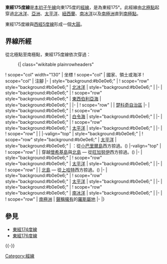 {{Location map-line|lon=175}}
{{kml}}

'''東經175度線'''是[[本初子午線|本初子午線]]向東175度的[[經線|經線]]，是為東經175°。此經線由[[北極點|北極點]]起穿過[[北冰洋|北冰洋]]、[[亞洲|亞洲]]、[[太平洋|太平洋]]、[[紐西蘭|紐西蘭]]、[[南冰洋|南冰洋]]以及[[南極洲|南極洲]]直到[[南極點|南極點]]。

東經175度線與[[西經5度線|西經5度線]]形成一個[[大圓|大圓]]。

==界線所經==
從北極點至南極點，東經175度線依次穿過：

:{| class="wikitable plainrowheaders"
! scope="col" width="130" | 坐標
! scope="col" | 國家、領土或海洋
! scope="col" | 注腳
|-
| style="background:#b0e0e6;" | {{Coord|90|0|N|175|0|E|type:waterbody|name=Arctic Ocean}}
! scope="row" style="background:#b0e0e6;" | [[北冰洋|北冰洋]]
| style="background:#b0e0e6;" |
|-
| style="background:#b0e0e6;" | {{Coord|72|44|N|175|0|E|type:waterbody|name=East Siberian Sea}}
! scope="row" style="background:#b0e0e6;" | [[東西伯利亞海|東西伯利亞海]]
| style="background:#b0e0e6;" |
|-
| {{Coord|69|50|N|175|0|E|type:country|name=Russia}}
! scope="row" | {{RUS}}
| [[楚科奇自治區|楚科奇自治區]]
|-
| style="background:#b0e0e6;" | {{Coord|61|58|N|175|0|E|type:waterbody|name=Bering Sea}}
! scope="row" style="background:#b0e0e6;" | [[白令海|白令海]]
| style="background:#b0e0e6;" |
|-
| style="background:#b0e0e6;" | {{Coord|52|30|N|175|0|E|type:waterbody|name=Pacific Ocean}}
! scope="row" style="background:#b0e0e6;" | [[太平洋|太平洋]]
| style="background:#b0e0e6;" |
|-
| {{Coord|1|27|S|175|0|E|type:country|name=Kiribati}}
! scope="row" | {{KIR}}
| {{le|塔比特韋亞環礁|Tabiteuea}}
|-valign="top"
| style="background:#b0e0e6;" | {{Coord|1|28|S|175|0|E|type:waterbody|name=Pacific Ocean}}
! scope="row" style="background:#b0e0e6;" | [[太平洋|太平洋]]
| style="background:#b0e0e6;" | {{NZL}}：從[[小巴里爾島|小巴里爾島]]西方掠過。({{Coord|36|11|S|175|2|E|type:isle|name=Little Barrier Island}})
|-valign="top"
| {{Coord|36|46|S|175|0|E|type:country|name=New Zealand}}
! scope="row" | {{NZL}}
| 穿越[[懷希基島|懷希基島]]與[[北島_(紐西蘭)|北島]] — 從[[旺加努伊|旺加努伊]]西方掠過。({{Coord|39|56|S|175|2|E|type:city|name=Wanganui}})
|-
| style="background:#b0e0e6;" | {{Coord|39|57|S|175|0|E|type:waterbody|name=Pacific Ocean}}
! scope="row" style="background:#b0e0e6;" | [[太平洋|太平洋]]
| style="background:#b0e0e6;" |
|-
| {{Coord|40|53|S|175|0|E|type:country|name=New Zealand}}
! scope="row" | {{NZL}}
| [[北島_(紐西蘭)|北島]] — 從[[上哈特|上哈特]]西方掠過。({{Coord|41|8|S|175|1|E|type:city|name=Upper Hutt}})
|-
| style="background:#b0e0e6;" | {{Coord|41|23|S|175|0|E|type:waterbody|name=Pacific Ocean}}
! scope="row" style="background:#b0e0e6;" | [[太平洋|太平洋]]
| style="background:#b0e0e6;" |
|-
| style="background:#b0e0e6;" | {{Coord|60|0|S|175|0|E|type:waterbody|name=Southern Ocean}}
! scope="row" style="background:#b0e0e6;" | [[南冰洋|南冰洋]]
| style="background:#b0e0e6;" |
|-
| {{Coord|77|40|S|175|0|E|type:country|name=Antarctica}}
! scope="row" | [[南極洲|南極洲]]
| {{NZL}}[[南極領地|聲稱擁有]]的[[羅斯屬地|羅斯屬地]]
|-
|}

==參見==
*[[東經174度線|東經174度線]]
*[[東經176度線|東經176度線]]
{{-}}
{{geographical coordinates|state=collapsed}}
[[Category:經線|Category:經線]]